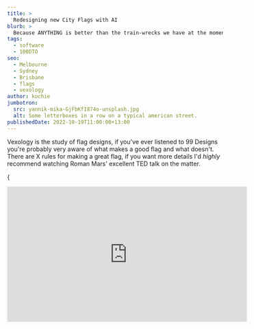 ```yaml
---
title: >
  Redesigning new City Flags with AI
blurb: >
  Because ANYTHING is better than the train-wrecks we have at the moment.
tags:
  - software
  - 100DTO
seo:
  - Melbourne
  - Sydney
  - Brisbane
  - flags
  - vexology
author: kochie
jumbotron:
  src: yannik-mika-GjFbKfI874o-unsplash.jpg
  alt: Some letterboxes in a row on a typical american street.
publishedDate: 2022-10-19T11:00:00+13:00
---
```


Vexology is the study of flag designs, if you've ever listened to 99 Designs
you're probably very aware of what makes a good flag and what doesn't. There are
X rules for making a great flag, if you want more details I'd _highly_ recommend
watching Roman Mars' excellent TED talk on the matter.

{

<iframe
  width="560"
  height="315"
  src="https://www.youtube.com/embed/bJ_seXo-Enc"
  title="YouTube video player"
  frameBorder="0"
  allow="accelerometer; autoplay; clipboard-write; encrypted-media; gyroscope; picture-in-picture"
  allowFullScreen
/>
}

Good stuff eh? So to summarise the rules are:

1. rule
2. rule
3. rule

Now that we know what a good flag should look like lets arrive at the point of
this post. Enter Melbourne, Australia's flag

![Flag of the City of Melbourne]()

I know. I... I know. Like what is going on in this flag? There's a bull, a
sheep, a whale, an anvil?, All meant to symbolise industries that NO LONGER
EXIST IN MELBOURNE. So clearly we're going to need to update this.

For a city that prides itself on art and culture our flag is terrible. We need a
new one, and since I'm not a graphic designer (have you seen this website?) I
decided to get an AI to build a new flag.

Inspired by X's post about using Dalle-2 to generate app icons I'm going to use
a very similar methdology to generate a new flag for Melbourne.

There are two AIs that I shall be using in this experiment.

Dalle-2 is a state-of-the-art (as of 2022) AI for generating images from text.
For the technical reader it's what's known as a Gerneral Adversarial Network
(GAN) and uses a training database curated by an expert team at OpenAI to ensure
the highest quality images are used for generating results.

Stable Diffusion

So the funny thing is, I went searching for the flags of all the other
Australian capital cites, and they're all the same...

Sydneys looks like

Brisbane,

I can't event find Darwins?

What is Adelaide doing?

Parth.. okay i can work with this.
